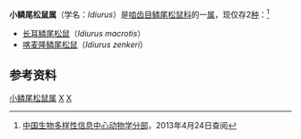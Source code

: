{{Automatic taxobox
| taxon = Idiurus
| authority = Matschie，1894
| image =Britannica Flying-squirrel Pigmy African Flying-Squirrel.png
| image_caption = [[喀麦隆鳞尾松鼠|喀麦隆鳞尾松鼠]]（''Idiurus zenkeri''）
}}
'''小鳞尾松鼠属'''（学名：''Idiurus''）是[[啮齿目|啮齿目]][[鳞尾松鼠科|鳞尾松鼠科]]的一[[属_(生物)|属]]，现仅存2[[物种|种]]：<ref>[http://zd1.brim.ac.cn/Mnamelist.asp?x_L_name=Idiurus&z_L_name=LIKE%2C%27%25%2C%25%27 中国生物多样性信息中心动物学分部]{{dead link|date=2017年12月 |bot=InternetArchiveBot |fix-attempted=yes }}，2013年4月24日查阅</ref>
*[[长耳鳞尾松鼠|长耳鳞尾松鼠]]（''Idiurus macrotis''）
*[[喀麦隆鳞尾松鼠|喀麦隆鳞尾松鼠]]（''Idiurus zenkeri''）
==参考资料==
{{reflist}}

{{啮齿目小作品}}
{{Taxonbar}}
[[Category:小鳞尾松鼠属|]]
[[Category:鳞尾松鼠科|X]]
[[Category:1894年描述的分类群|X]]